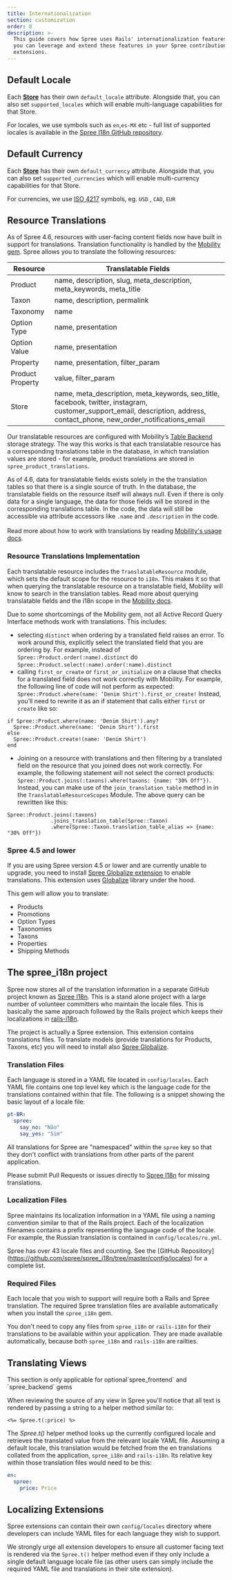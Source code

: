 ```yaml
---
title: Internationalization
section: customization
order: 8
description: >-
  This guide covers how Spree uses Rails' internationalization features, and how
  you can leverage and extend these features in your Spree contributions and
  extensions.
---
```


## Default Locale

Each [**Store**](/developer/core-concepts/stores) has their own `default_locale` attribute. Alongside that, you can also set `supported_locales` which will enable multi-language capabilities for that Store.

For locales, we use symbols such as `en`,`es-MX` etc - full list of supported locales is available in the [Spree I18n GitHub repository](https://github.com/spree-contrib/spree_i18n/tree/master/config/locales).

## Default Currency

Each [**Store**](/developer/core-concepts/stores) has their own `default_currency` attribute. Alongside that, you can also set  `supported_currencies` which will enable multi-currency capabilities for that Store.

For currencies, we use [ISO 4217](https://en.wikipedia.org/wiki/ISO_4217) symbols, eg. `USD` , `CAD`, `EUR`

## Resource Translations

As of Spree 4.6, resources with user-facing content fields now have built in support for translations. Translation functionality is handled by the [Mobility gem](https://github.com/shioyama/mobility). Spree allows you to translate the following resources:

| Resource         | Translatable Fields                                                                                                                                                                 |
| ---------------- | ----------------------------------------------------------------------------------------------------------------------------------------------------------------------------------- |
| Product          | name, description, slug, meta_description, meta_keywords, meta_title                                                                                                             |
| Taxon            | name, description, permalink                                                                                                                                                        |
| Taxonomy         | name                                                                                                                                                                                |
| Option Type      | name, presentation                                                                                                                                                                  |
| Option Value     | name, presentation                                                                                                                                                                  |
| Property         | name, presentation, filter_param                                                                                                                                                   |
| Product Property | value, filter_param                                                                                                                                                                |
| Store            | name, meta_description, meta_keywords, seo_title, facebook, twitter, instagram, customer_support_email, description, address, contact_phone, new_order_notifications_email |

Our translatable resources are configured with Mobility’s [Table Backend](https://github.com/shioyama/mobility#table-backend-like-globalize) storage strategy. The way this works is that each translatable resource has a corresponding translations table in the database, in which translation values are stored - for example, product translations are stored in `spree_product_translations`.

As of 4.6, data for translatable fields exists solely in the the translation tables so that there is a single source of truth. In the database, the translatable fields on the resource itself will always null. Even if there is only data for a single language, the data for those fields will be stored in the corresponding translations table. In the code, the data will still be accessible via attribute accessors like `.name` and `.description` in the code.\
\
Read more about how to work with translations by reading [Mobility's usage docs](https://github.com/shioyama/mobility#usage).

### Resource Translations Implementation

Each translatable resource includes the `TranslatableResource` module, which sets the default scope for the resource to `i18n`. This makes it so that when querying the translatable resource on a translatable field, Mobility will know to search in the translation tables. Read more about querying translatable fields and the i18n scope in the [Mobility docs](https://github.com/shioyama/mobility#querying).

Due to some shortcomings of the Mobility gem, not all Active Record Query Interface methods work with translations. This includes:

* selecting `distinct` when ordering by a translated field raises an error. To work around this, explicitly select the translated field that you are ordering by. For example, instead of `Spree::Product.order(:name).distinct` do `Spree::Product.select(:name).order(:name).distinct`
* calling `first_or_create` or `first_or_initialize` on a clause that checks for a translated field does not work correctly with Mobility. For example, the following line of code will not perform as expected: `Spree::Product.where(name: ‘Denim Shirt').first_or_create!` Instead, you’ll need to rewrite it as an if statement that calls either `first` or `create` like so:

```
if Spree::Product.where(name: 'Denim Shirt').any?
  Spree::Product.where(name: 'Denim Shirt').first
else
  Spree::Product.create!(name: 'Denim Shirt')
end
```

* Joining on a resource with translations and then filtering by a translated field on the resource that you joined does not work correctly. For example, the following statement will not select the correct products: `Spree::Product.joins(:taxons).where(taxons: {name: "30% Off"})`. Instead, you can make use of the `join_translation_table` method in in the `TranslatableResourceScopes` Module. The above query can be rewritten like this:

```
Spree::Product.joins(:taxons)
              .joins_translation_table(Spree::Taxon)
              .where(Spree::Taxon.translation_table_alias => {name: "30% Off"})
```

### Spree 4.5 and lower

If you are using Spree version 4.5 or lower and are currently unable to upgrade, you need to install [Spree Globalize extension](https://github.com/spree-contrib/spree_globalize) to enable translations. This extension uses [Globalize](https://github.com/globalize/globalize) library under the hood.

This gem will allow you to translate:

* Products
* Promotions
* Option Types
* Taxonomies
* Taxons
* Properties
* Shipping Methods

## The spree_i18n project

Spree now stores all of the translation information in a separate GitHub project known as [Spree I18n](https://github.com/spree/spree_i18n). This is a stand alone project with a large number of volunteer committers who maintain the locale files. This is basically the same approach followed by the Rails project which keeps their localizations in [rails-i18n](https://github.com/svenfuchs/rails-i18n).

The project is actually a Spree extension. This extension contains translations files. To translate models (provide translations for Products, Taxons, etc) you will need to install also [Spree Globalize](https://github.com/spree-contrib/spree_globalize).

### Translation Files

Each language is stored in a YAML file located in `config/locales`. Each YAML file contains one top level key which is the language code for the translations contained within that file. The following is a snippet showing the basic layout of a locale file:

```yaml
pt-BR:
  spree:
    say_no: "Não"
    say_yes: "Sim"
```

All translations for Spree are "namespaced" within the `spree` key so that they don't conflict with translations from other parts of the parent application.

Please submit Pull Requests or issues directly to [Spree I18n](https://github.com/spree/spree_i18n) for missing translations.

### Localization Files

Spree maintains its localization information in a YAML file using a naming convention similar to that of the Rails project. Each of the localization filenames contains a prefix representing the language code of the locale. For example, the Russian translation is contained in `config/locales/ru.yml`.

Spree has over 43 locale files and counting. See the \[GitHub Repository]\(https://github.com/spree/spree_i18n/tree/master/config/locales) for a complete list.

### Required Files

Each locale that you wish to support will require both a Rails and Spree translation. The required Spree translation files are available automatically when you install the `spree_i18n` gem.

You don't need to copy any files from `spree_i18n` or `rails-i18n` for their translations to be available within your application. They are made available automatically, because both `spree_i18n` and `rails-i18n` are railties.

## Translating Views

<Note>
This section is only applicable for  optional`spree_frontend` and `spree_backend` gems
</Note>

When reviewing the source of any view in Spree you'll notice that all text is rendered by passing a string to a helper method similar to:

```
<%= Spree.t(:price) %>
```

The _Spree.t()_ helper method looks up the currently configured locale and retrieves the translated value from the relevant locale YAML file. Assuming a default locale, this translation would be fetched from the en translations collated from the application, `spree_i18n` and `rails-i18n`. Its relative key within those translation files would need to be this:

```yaml
en:
  spree:
    price: Price
```

## Localizing Extensions

Spree extensions can contain their own `config/locales` directory where developers can include YAML files for each language they wish to support.

We strongly urge all extension developers to ensure all customer facing text is rendered via the `Spree.t()` helper method even if they only include a single default language locale file (as other users can simply include the required YAML file and translations in their site extension).
